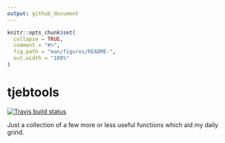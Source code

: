 ```yaml
---
output: github_document
---
```


<!-- README.md is generated from README.Rmd. Please edit that file -->

```r
knitr::opts_chunk$set(
  collapse = TRUE,
  comment = "#>",
  fig.path = "man/figures/README-",
  out.width = "100%"
)
```

# tjebtools

<!-- badges: start -->
[![Travis build status](https://travis-ci.com/tjebo/tjebtools.svg?branch=master)](https://travis-ci.com/tjebo/tjebtools)
<!-- badges: end -->

Just a collection of a few more or less useful functions which aid my daily grind.
